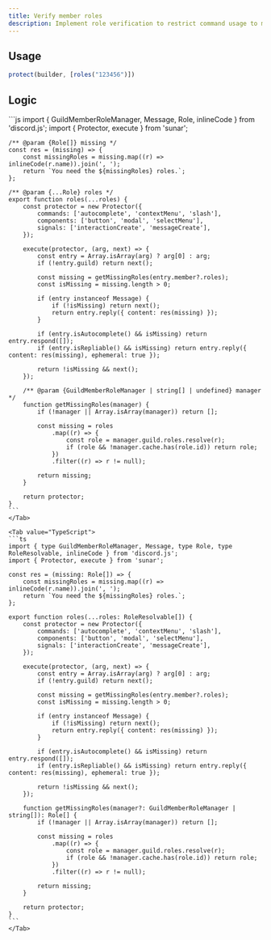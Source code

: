 ```yaml
---
title: Verify member roles
description: Implement role verification to restrict command usage to members with specific roles. Follow this guide to learn how to use middleware in Sunar for role-based command access.
---
```


## Usage

```js
protect(builder, [roles("123456")])
```

## Logic

<LanguageTabs>
	<Tab value="JavaScript">
	```js
	import { GuildMemberRoleManager, Message, Role, inlineCode } from 'discord.js';
	import { Protector, execute } from 'sunar';

	/** @param {Role[]} missing */
	const res = (missing) => {
		const missingRoles = missing.map((r) => inlineCode(r.name)).join(', ');
		return `You need the ${missingRoles} roles.`;
	};

	/** @param {...Role} roles */
	export function roles(...roles) {
		const protector = new Protector({
			commands: ['autocomplete', 'contextMenu', 'slash'],
			components: ['button', 'modal', 'selectMenu'],
			signals: ['interactionCreate', 'messageCreate'],
		});

		execute(protector, (arg, next) => {
			const entry = Array.isArray(arg) ? arg[0] : arg;
			if (!entry.guild) return next();

			const missing = getMissingRoles(entry.member?.roles);
			const isMissing = missing.length > 0;

			if (entry instanceof Message) {
				if (!isMissing) return next();
				return entry.reply({ content: res(missing) });
			}

			if (entry.isAutocomplete() && isMissing) return entry.respond([]);
			if (entry.isRepliable() && isMissing) return entry.reply({ content: res(missing), ephemeral: true });

			return !isMissing && next();
		});

		/** @param {GuildMemberRoleManager | string[] | undefined} manager */
		function getMissingRoles(manager) {
			if (!manager || Array.isArray(manager)) return [];

			const missing = roles
				.map((r) => {
					const role = manager.guild.roles.resolve(r);
					if (role && !manager.cache.has(role.id)) return role;
				})
				.filter((r) => r != null);

			return missing;
		}

		return protector;
	}
	```
	</Tab>

	<Tab value="TypeScript">
	```ts
	import { type GuildMemberRoleManager, Message, type Role, type RoleResolvable, inlineCode } from 'discord.js';
	import { Protector, execute } from 'sunar';

	const res = (missing: Role[]) => {
		const missingRoles = missing.map((r) => inlineCode(r.name)).join(', ');
		return `You need the ${missingRoles} roles.`;
	};

	export function roles(...roles: RoleResolvable[]) {
		const protector = new Protector({
			commands: ['autocomplete', 'contextMenu', 'slash'],
			components: ['button', 'modal', 'selectMenu'],
			signals: ['interactionCreate', 'messageCreate'],
		});

		execute(protector, (arg, next) => {
			const entry = Array.isArray(arg) ? arg[0] : arg;
			if (!entry.guild) return next();

			const missing = getMissingRoles(entry.member?.roles);
			const isMissing = missing.length > 0;

			if (entry instanceof Message) {
				if (!isMissing) return next();
				return entry.reply({ content: res(missing) });
			}

			if (entry.isAutocomplete() && isMissing) return entry.respond([]);
			if (entry.isRepliable() && isMissing) return entry.reply({ content: res(missing), ephemeral: true });

			return !isMissing && next();
		});

		function getMissingRoles(manager?: GuildMemberRoleManager | string[]): Role[] {
			if (!manager || Array.isArray(manager)) return [];

			const missing = roles
				.map((r) => {
					const role = manager.guild.roles.resolve(r);
					if (role && !manager.cache.has(role.id)) return role;
				})
				.filter((r) => r != null);

			return missing;
		}

		return protector;
	}
	```
	</Tab>
</LanguageTabs>